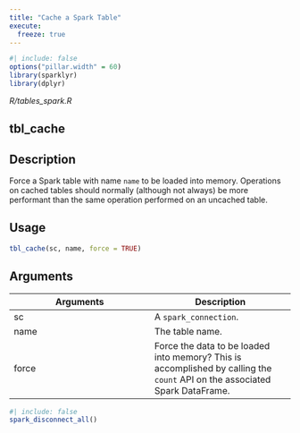 ```yaml
---
title: "Cache a Spark Table"
execute:
  freeze: true
---
```


```r
#| include: false
options("pillar.width" = 60)
library(sparklyr) 
library(dplyr)
```

*R/tables_spark.R*

## tbl_cache

## Description
Force a Spark table with name `name` to be loaded into memory. Operations on cached tables should normally (although not always) be more performant than the same operation performed on an uncached table. 


## Usage
```r
tbl_cache(sc, name, force = TRUE) 
```

## Arguments
|Arguments|Description|
|---|---|
| sc | A `spark_connection`. |
| name | The table name. |
| force | Force the data to be loaded into memory? This is accomplished by calling the `count` API on the associated Spark DataFrame. |








```r
#| include: false
spark_disconnect_all()
```
